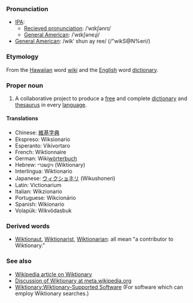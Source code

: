 === Pronunciation ===
*[[International Phonetic Alphabet|IPA]]:
**[[Recieved pronunciation]]: /ˈwɪkʃənrɪ/
**[[w:American English|General American]]: /ˈwɪkʃəneɻi/
*[[General American]]: /wikʹ shun ay ree/ (/"wikS@N%eri/)

===Etymology===
From the [[Hawaiian]] word [[wiki]] and the [[English]] word [[dictionary]].

===Proper noun===
# A collaborative project to produce a [[free]] and complete [[dictionary]] and [[thesaurus]] in every [[language]].

==== Translations ====
*Chinese: [[維基]][[字典]]
*Ekspreso: Wiksionario
*Esperanto: Vikivortaro
*French: Wiktionnaire
*German: Wiki[[wörterbuch]]
*Hebrew: ויקשנרי (Wiktionary)
*Interlingua: Wiktionario
*Japanese: [[ウィクショネリ]] (Wikushoneri)
*Latin: Victionarium
*Italian: Wikzionario
*Portuguese: Wikcionário
*Spanish: Wikionario
*Volapük: Wikvödasbuk

===Derived words===
*[[Wiktionaut]], [[Wiktionarist]], [[Wiktionarian]]: all mean "a contributor to Wiktionary."

=== See also ===
* [[w:Wiktionary|Wikipedia article on Wiktionary]]
* [[m:Wiktionary|Discussion of Wiktionary at meta.wikipedia.org]]
* [[Wiktionary:Wiktionary-Supported Software]]  (For software which can employ Wiktionary searches.)